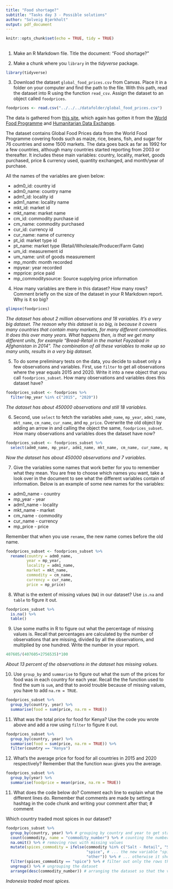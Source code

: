 ```yaml
---
title: "Food shortage?"
subtitle: "Tasks day 3 - Possible solutions"
author: "Solveig Bjørkholt"
output: pdf_document
---
```


```r
knitr::opts_chunk$set(echo = TRUE, tidy = TRUE)
```

## 

1. Make an R Markdown file. Title the document: "Food shortage?"

2. Make a chunk where you `library` in the *tidyverse* package.

```r
library(tidyverse)
```

3. Download the dataset `global_food_prices.csv` from Canvas. Place it in a folder on your computer and find the path to the file. With this path, read the dataset into R using the function `read_csv`. Assign the dataset to an object called `foodprices`.

```r
foodprices <- read.csv("../../../datafolder/global_food_prices.csv")
```

The data is gathered from [this site](https://www.kaggle.com/datasets/lasaljaywardena/global-food-prices-dataset), which again has gotten it from the [World Food Programme](https://www.wfp.org/) and [Humanitarian Data Exchange](https://data.humdata.org/).

The dataset contains Global Food Prices data from the World Food Programme covering foods such as maize, rice, beans, fish, and sugar for 76 countries and some 1500 markets. The data goes back as far as 1992 for a few countries, although many countries started reporting from 2003 or thereafter. It includes these main variables: country, locality, market, goods purchased, price & currency used, quantity exchanged, and month/year of purchase.

All the names of the variables are given below:

 - adm0_id: country id
 - adm0_name: country name
 - adm1_id: locality id
 - adm1_name: locality name
 - mkt_id: market id
 - mkt_name: market name
 - cm_id: commodity purchase id
 - cm_name: commodity purchased
 - cur_id: currency id
 - cur_name: name of currency
 - pt_id: market type id
 - pt_name: market type (Retail/Wholesale/Producer/Farm Gate)
 - um_id: measurement id
 - um_name: unit of goods measurement
 - mp_month: month recorded
 - mpyear: year recorded
 - mpprice: price paid
 - mp_commoditysource: Source supplying price information

4. How many variables are there in this dataset? How many rows? Comment briefly on the size of the dataset in your R Markdown report. Why is it so big?

```r
glimpse(foodprices)
```

*The dataset has about 2 million observations and 18 variables. It's a very big dataset. The reason why this dataset is so big, is because it covers many countries that contain many markets, for many different commodities. It does this over many years. What happens then, is that we get many different units, for example "Bread-Retail in the market Fayzabad in Afghanistan in 2014". The combination of all these variables to make up so many units, results in a very big dataset.*

5. To do some preliminary tests on the data, you decide to subset only a few observations and variables. First, use `filter` to get all observations where the year equals 2015 and 2020. Write it into a new object that you call `foodprices_subset`. How many observations and variables does this dataset have?

```r
foodprices_subset <- foodprices %>%
  filter(mp_year %in% c("2015", "2020"))
```

*The dataset has about 450000 observations and still 18 variables.*

6. Second, use `select` to fetch the variables `adm0_name`, `mp_year`, `adm1_name`, `mkt_name`, `cm_name`, `cur_name`, and `mp_price`. Overwrite the old object by adding an arrow in and calling the object the same, `foodprices_subset`. How many observations and variables does the dataset have now?

```r
foodprices_subset <- foodprices_subset %>%
  select(adm0_name, mp_year, adm1_name, mkt_name, cm_name, cur_name, mp_price)
```

*Now the dataset has about 450000 observations and 7 variables.*

7. Give the variables some names that work better for you to remember what they mean. You are free to choose which names you want, take a look over in the document to see what the different variables contain of information. Below is an example of some new names for the variables:

 - adm0_name - country
 - mp_year - year
 - adm1_name - locality
 - mkt_name - market
 - cm_name - commodity
 - cur_name - currency
 - mp_price - price
 
Remember that when you use `rename`, the new name comes before the old name.

```r

foodprices_subset <- foodprices_subset %>%
  rename(country = adm0_name,
         year = mp_year,
         locality = adm1_name,
         market = mkt_name,
         commodity = cm_name,
         currency = cur_name,
         price = mp_price)

```

8. What is the extent of missing values (`NA`) in our dataset? Use `is.na` and `table` to figure it out.

```r
foodprices_subset %>%
  is.na() %>%
  table()
```

9. Use some maths in R to figure out what the percentage of missing values is. Recall that percentages are calculated by the number of observations that are missing, divided by all the observations, and multiplied by one hundred. Write the number in your report.

```r
407605/(407605+2756535)*100
```

*About 13 percent of the observations in the dataset has missing values.*

10. Use `group_by` and `summarise` to figure out what the sum of the prices for food was in each country for each year. Recall the the function used to find the sum is `sum`, and that to avoid trouble because of missing values, you have to add `na.rm = TRUE`.

```r
foodprices_subset %>%
  group_by(country, year) %>%
  summarise(food = sum(price, na.rm = TRUE))
```

11. What was the total price for food for Kenya? Use the code you wrote above and add a row using `filter` to figure it out.

```r
foodprices_subset %>%
  group_by(country, year) %>%
  summarise(food = sum(price, na.rm = TRUE)) %>%
  filter(country == "Kenya")
```

12. What's the average price for food for all countries in 2015 and 2020 respectively? Remember that the function `mean` gives you the average. 

```r
foodprices_subset %>%
  group_by(year) %>%
  summarise(foodprice = mean(price, na.rm = TRUE))
```

11. What does the code below do? Comment each line to explain what the different lines do. Remember that comments are made by setting a hashtag in the code chunk and writing your comment after that; # comment

Which country traded most spices in our dataset?

```r
foodprices_subset %>%
  group_by(country, year) %>% # grouping by country and year to get statistics by these variables
  count(commodity, name = "commodity_number") %>% # counting the number of commodities per country and year
  na.omit() %>% # removing rows with missing values
  mutate(spices_commodity = ifelse(commodity %in% c("Salt - Retail", "Sugar - Retail"), # making a new variable called "spices_commodity" and using ifelse to say that if the variable commodity has the values "Salt - Retail" or "Sugar - Retail"...
                                   "spice", # ... the new variable "spices_commodity" should have the value "spices"...
                                   "other")) %>% # ... otherwise it should have the name "other"
  filter(spices_commodity == "spice") %>% # filter out only the rows that have the value "spice" on our new variable
  ungroup() %>% # ungrouping the dataset
  arrange(desc(commodity_number)) # arranging the dataset so that the values with the highest number on commodity_number comes on top, then descending.
```

*Indonesia traded most spices.*


